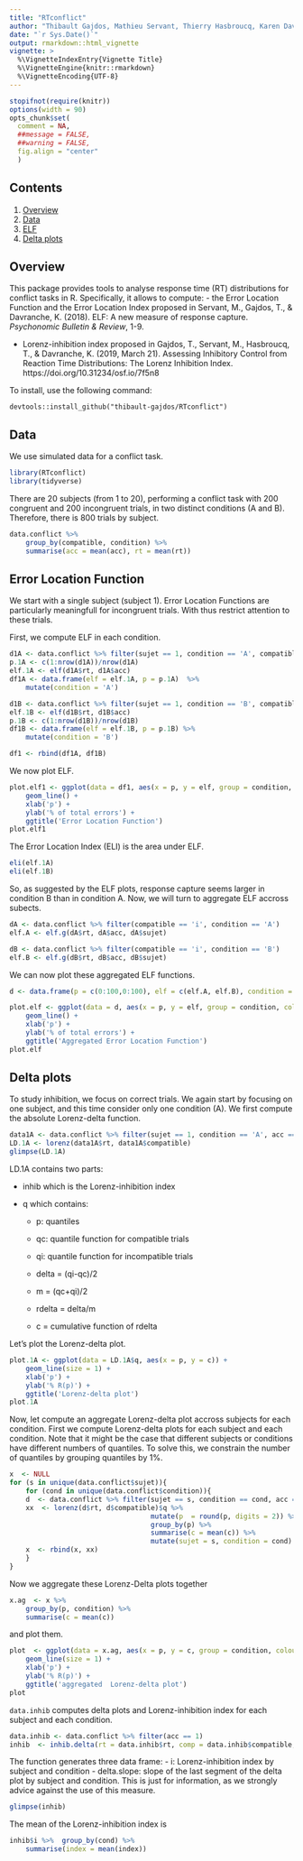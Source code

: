 ```yaml
---
title: "RTconflict"
author: "Thibault Gajdos, Mathieu Servant, Thierry Hasbroucq, Karen Davranche"
date: "`r Sys.Date()`"
output: rmarkdown::html_vignette
vignette: >
  %\VignetteIndexEntry{Vignette Title}
  %\VignetteEngine{knitr::rmarkdown}
  %\VignetteEncoding{UTF-8}
---
```


```r
stopifnot(require(knitr))
options(width = 90)
opts_chunk$set(
  comment = NA,
  ##message = FALSE,
  ##warning = FALSE,
  fig.align = "center"
  )
```

## Contents {#contents}

  1. [Overview](#overview)
  2. [Data](#data)
  3. [ELF](#ELF)
  4. [Delta plots](#delta)

## Overview {#overview}

This package provides tools to analyse response time (RT) distributions for conflict tasks in R. Specifically, it allows to compute: 
- the Error Location Function and the Error Location Index proposed in Servant, M., Gajdos, T., & Davranche, K. (2018). ELF: A new measure of response capture. *Psychonomic Bulletin & Review*, 1-9.

- Lorenz-inhibition index proposed in Gajdos, T., Servant, M., Hasbroucq, T., & Davranche, K. (2019, March 21). Assessing Inhibitory Control from Reaction Time Distributions: The Lorenz Inhibition Index. https://doi.org/10.31234/osf.io/7f5n8


To install, use the following command: 

`devtools::install_github("thibault-gajdos/RTconflict")`

## Data {#data}

We use simulated data for a conflict task. 
```r
library(RTconflict)
library(tidyverse)
```

There are 20 subjects (from 1 to 20), performing a conflict task with 200 congruent and 200 incongruent trials, in two distinct conditions (A and B). Therefore, there is 800 trials by subject.


```r
data.conflict %>%
    group_by(compatible, condition) %>%
    summarise(acc = mean(acc), rt = mean(rt))
```

## Error Location Function {#ELF}

We start with a single subject (subject 1). Error Location Functions are particularly meaningfull for incongruent trials. With thus restrict attention to these trials.

First, we compute ELF in each condition.

```r
d1A <- data.conflict %>% filter(sujet == 1, condition == 'A', compatible == 'i')
p.1A <- c(1:nrow(d1A))/nrow(d1A)
elf.1A <- elf(d1A$rt, d1A$acc)
df1A <- data.frame(elf = elf.1A, p = p.1A)  %>%
    mutate(condition = 'A')

d1B <- data.conflict %>% filter(sujet == 1, condition == 'B', compatible == 'i')
elf.1B <- elf(d1B$rt, d1B$acc)
p.1B <- c(1:nrow(d1B))/nrow(d1B)
df1B <- data.frame(elf = elf.1B, p = p.1B) %>%
    mutate(condition = 'B')

df1 <- rbind(df1A, df1B)
```

We now plot ELF.

```r
plot.elf1 <- ggplot(data = df1, aes(x = p, y = elf, group = condition, colour = condition)) +
    geom_line() +
    xlab('p') +
    ylab('% of total errors') + 
    ggtitle('Error Location Function')
plot.elf1
```

The Error Location Index (ELI) is the area under ELF. 

```r
eli(elf.1A)
eli(elf.1B)
```

So, as suggested by the ELF plots, response capture seems larger in condition B than in condition A. Now, we will turn to aggregate ELF accross subects. 

```r
dA <- data.conflict %>% filter(compatible == 'i', condition == 'A')
elf.A <- elf.g(dA$rt, dA$acc, dA$sujet) 

dB <- data.conflict %>% filter(compatible == 'i', condition == 'B')
elf.B <- elf.g(dB$rt, dB$acc, dB$sujet)
```

We can now plot these aggregated ELF functions.

```r
d <- data.frame(p = c(0:100,0:100), elf = c(elf.A, elf.B), condition = c(rep('A',101),rep('B',101)))

plot.elf <- ggplot(data = d, aes(x = p, y = elf, group = condition, colour = condition)) +
    geom_line() +
    xlab('p') +
    ylab('% of total errors') + 
    ggtitle('Aggregated Error Location Function')
plot.elf
```

## Delta plots {#delta}

To study inhibition, we focus on correct trials. We again start by focusing on one subject, and this time consider only one condition (A). We first compute the absolute Lorenz-delta function. 


```r
data1A <- data.conflict %>% filter(sujet == 1, condition == 'A', acc == 1)
LD.1A <- lorenz(data1A$rt, data1A$compatible)
glimpse(LD.1A)
```
LD.1A contains two parts: 

-  inhib which is the Lorenz-inhibition index

- q which contains:

	- p: quantiles

	- qc: quantile function for compatible trials

	- qi: quantile function for incompatible trials
 
	- delta = (qi-qc)/2

	- m = (qc+qi)/2

	- rdelta = delta/m
  
	- c = cumulative function of rdelta 
  
Let's plot the Lorenz-delta plot.

```r
plot.1A <- ggplot(data = LD.1A$q, aes(x = p, y = c)) +
    geom_line(size = 1) +
    xlab('p') +
    ylab('% R(p)') +
    ggtitle('Lorenz-delta plot') 
plot.1A
```
	
Now, let compute an aggregate  Lorenz-delta plot accross subjects for each condition. First we compute  Lorenz-delta plots for each subject and each condition. Note that it might be the case that different subjects or conditions have different numbers of quantiles. To solve this, we constrain the number of quantiles by grouping quantiles by 1%.

```r
x  <- NULL 
for (s in unique(data.conflict$sujet)){
    for (cond in unique(data.conflict$condition)){ 
    d  <- data.conflict %>% filter(sujet == s, condition == cond, acc == 1) 
    xx  <- lorenz(d$rt, d$compatible)$q %>%
                                   mutate(p  = round(p, digits = 2)) %>%
                                   group_by(p) %>% 
                                   summarise(c = mean(c)) %>%
                                   mutate(sujet = s, condition = cond)
    x  <- rbind(x, xx)
    }
}
```

Now we aggregate these Lorenz-Delta plots together

```r
x.ag  <- x %>%
    group_by(p, condition) %>%
    summarise(c = mean(c))
```

and plot them.

```r
plot  <- ggplot(data = x.ag, aes(x = p, y = c, group = condition, colour = condition)) +
    geom_line(size = 1) +
    xlab('p') +
    ylab('% R(p)') +
    ggtitle('aggregated  Lorenz-delta plot')
plot
```

`data.inhib`  computes delta plots and Lorenz-inhibition index for each subject and each condition.

```r
data.inhib <- data.conflict %>% filter(acc == 1)
inhib  <- inhib.delta(rt = data.inhib$rt, comp = data.inhib$compatible, sujet = data.inhib$sujet, cond = data.inhib$condition)
```

The function generates three data frame:
- i: Lorenz-inhibition index by subject and condition
- delta.slope: slope of the last segment of the delta plot by subject and condition. This is just for information, as we strongly advice against the use of this measure.


```r
glimpse(inhib)
```

The mean of the Lorenz-inhibition index is 
```r
inhib$i %>%  group_by(cond) %>%
    summarise(index = mean(index)) 
```

